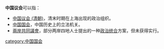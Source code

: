 '''中国议会'''可以指：

* [[中国议会_(清朝)|中国议会 (清朝)]]，清末时期在上海出现的政治组织。
* [[中国国会|中国国会]]，中国历史上的立法机关。
* [[兩岸共同議會|兩岸共同議會]]，部分两岸四地人士提出的一种[[政治统合|政治统合]]方案，但未获得实行。

{{disambig|cat=四字组织机构消歧义}}[[category:中国国会|category:中国国会]]